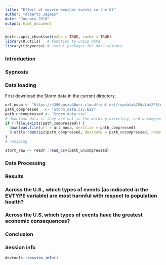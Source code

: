 ```yaml
---
title: "Effect of severe weather events in the US"
author: "Alberto Jaimes"
date: "January 2018"
output: html_document
---
```


```r
knitr::opts_chunk$set(echo = TRUE, cache = TRUE)
library(R.utils)   # function to unzip data
library(tidyverse) # useful packages for data science
```

### Introduction  

### Sypnosis  

### Data loading  

First download the Storm data in the current directory.

```r
url_nooa <- "https://d396qusza40orc.cloudfront.net/repdata%2Fdata%2FStormData.csv.bz2"
path_compressed   <- "Storm_data.csv.bz2"
path_uncompressed <- "Storm_data.csv"
# download data if they are not in the working directory, and uncompress it
if (!file.exists(path_compressed)) {
  download.file(url = url_nooa, destfile = path_compressed)
  R.utils::bunzip2(path_compressed, destname = path_uncompressed, remove = FALSE)
}
# unziping
```
```r
storm_raw <- readr::read_csv(path_uncompressed)
```


### Data Processing  

### Results  

### Across the U.S., which types of events (as indicated in the EVTYPE variable) are most harmful with respect to population health?  

### Across the U.S, which types of events have the greatest economic consequences?

### Conclusion  

### Session info  

```r
devtools::session_info()
```



